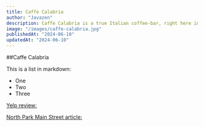 ```yaml
---
title: Caffe Calabria
author: "Javazen"
description: Caffe Calabria is a true Italian coffee-bar, right here in the heart fof North Park. It has an on-site pizzeria and a full bar as well as the coffee, pastry and sandwich options. 
image: "/images/caffe-calabria.jpg"
publishedAt: "2024-06-10"
updatedAt: "2024-06-10"
---
```


##Caffe Calabria

This is a list in markdown:
 
- One
- Two
- Three

[Yelp review:](https://www.yelp.com/biz/caff%C3%A8-calabria-san-diego-5)

[North Park Main Street article:](https://northparkmainstreet.com/blog/brewing-success-arne-holt-and-the-rise-of-cafe-calabria/)
